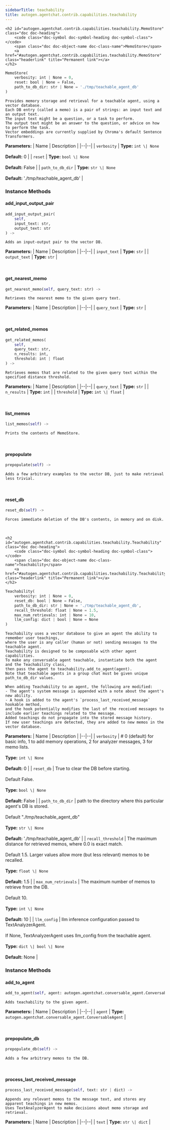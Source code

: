 ```yaml
---
sidebarTitle: teachability
title: autogen.agentchat.contrib.capabilities.teachability
---
```


    <h2 id="autogen.agentchat.contrib.capabilities.teachability.MemoStore" class="doc doc-heading">
        <code class="doc-symbol doc-symbol-heading doc-symbol-class"></code>
        <span class="doc doc-object-name doc-class-name">MemoStore</span>
        <a href="#autogen.agentchat.contrib.capabilities.teachability.MemoStore" class="headerlink" title="Permanent link"></a>
    </h2>

```python
MemoStore(
    verbosity: int | None = 0,
    reset: bool | None = False,
    path_to_db_dir: str | None = './tmp/teachable_agent_db'
)
```

    Provides memory storage and retrieval for a teachable agent, using a vector database.
    Each DB entry (called a memo) is a pair of strings: an input text and an output text.
    The input text might be a question, or a task to perform.
    The output text might be an answer to the question, or advice on how to perform the task.
    Vector embeddings are currently supplied by Chroma's default Sentence Transformers.

<b>Parameters:</b>
| Name | Description |
|--|--|
| `verbosity` | **Type:** `int \| None`<br/><br/>**Default:** 0 |
| `reset` | **Type:** `bool \| None`<br/><br/>**Default:** False |
| `path_to_db_dir` | **Type:** `str \| None`<br/><br/>**Default:** './tmp/teachable_agent_db' |

### Instance Methods

<code class="doc-symbol doc-symbol-heading doc-symbol-method"></code>
#### add_input_output_pair
<a href="#autogen.agentchat.contrib.capabilities.teachability.MemoStore.add_input_output_pair" class="headerlink" title="Permanent link"></a>

```python
add_input_output_pair(
    self,
    input_text: str,
    output_text: str
) -> 
```

    Adds an input-output pair to the vector DB.

<b>Parameters:</b>
| Name | Description |
|--|--|
| `input_text` | **Type:** `str` |
| `output_text` | **Type:** `str` |

<br />

<code class="doc-symbol doc-symbol-heading doc-symbol-method"></code>
#### get_nearest_memo
<a href="#autogen.agentchat.contrib.capabilities.teachability.MemoStore.get_nearest_memo" class="headerlink" title="Permanent link"></a>

```python
get_nearest_memo(self, query_text: str) -> 
```

    Retrieves the nearest memo to the given query text.

<b>Parameters:</b>
| Name | Description |
|--|--|
| `query_text` | **Type:** `str` |

<br />

<code class="doc-symbol doc-symbol-heading doc-symbol-method"></code>
#### get_related_memos
<a href="#autogen.agentchat.contrib.capabilities.teachability.MemoStore.get_related_memos" class="headerlink" title="Permanent link"></a>

```python
get_related_memos(
    self,
    query_text: str,
    n_results: int,
    threshold: int | float
) -> 
```

    Retrieves memos that are related to the given query text within the specified distance threshold.

<b>Parameters:</b>
| Name | Description |
|--|--|
| `query_text` | **Type:** `str` |
| `n_results` | **Type:** `int` |
| `threshold` | **Type:** `int \| float` |

<br />

<code class="doc-symbol doc-symbol-heading doc-symbol-method"></code>
#### list_memos
<a href="#autogen.agentchat.contrib.capabilities.teachability.MemoStore.list_memos" class="headerlink" title="Permanent link"></a>

```python
list_memos(self) -> 
```

    Prints the contents of MemoStore.

<br />

<code class="doc-symbol doc-symbol-heading doc-symbol-method"></code>
#### prepopulate
<a href="#autogen.agentchat.contrib.capabilities.teachability.MemoStore.prepopulate" class="headerlink" title="Permanent link"></a>

```python
prepopulate(self) -> 
```

    Adds a few arbitrary examples to the vector DB, just to make retrieval less trivial.

<br />

<code class="doc-symbol doc-symbol-heading doc-symbol-method"></code>
#### reset_db
<a href="#autogen.agentchat.contrib.capabilities.teachability.MemoStore.reset_db" class="headerlink" title="Permanent link"></a>

```python
reset_db(self) -> 
```

    Forces immediate deletion of the DB's contents, in memory and on disk.

<br />

    <h2 id="autogen.agentchat.contrib.capabilities.teachability.Teachability" class="doc doc-heading">
        <code class="doc-symbol doc-symbol-heading doc-symbol-class"></code>
        <span class="doc doc-object-name doc-class-name">Teachability</span>
        <a href="#autogen.agentchat.contrib.capabilities.teachability.Teachability" class="headerlink" title="Permanent link"></a>
    </h2>

```python
Teachability(
    verbosity: int | None = 0,
    reset_db: bool | None = False,
    path_to_db_dir: str | None = './tmp/teachable_agent_db',
    recall_threshold: float | None = 1.5,
    max_num_retrievals: int | None = 10,
    llm_config: dict | bool | None = None
)
```

    Teachability uses a vector database to give an agent the ability to remember user teachings,
    where the user is any caller (human or not) sending messages to the teachable agent.
    Teachability is designed to be composable with other agent capabilities.
    To make any conversable agent teachable, instantiate both the agent and the Teachability class,
    then pass the agent to teachability.add_to_agent(agent).
    Note that teachable agents in a group chat must be given unique path_to_db_dir values.
    
    When adding Teachability to an agent, the following are modified:
    - The agent's system message is appended with a note about the agent's new ability.
    - A hook is added to the agent's `process_last_received_message` hookable method,
    and the hook potentially modifies the last of the received messages to include earlier teachings related to the message.
    Added teachings do not propagate into the stored message history.
    If new user teachings are detected, they are added to new memos in the vector database.

<b>Parameters:</b>
| Name | Description |
|--|--|
| `verbosity` | # 0 (default) for basic info, 1 to add memory operations, 2 for analyzer messages, 3 for memo lists.<br/><br/>**Type:** `int \| None`<br/><br/>**Default:** 0 |
| `reset_db` | True to clear the DB before starting.<br/><br/>Default False.<br/><br/>**Type:** `bool \| None`<br/><br/>**Default:** False |
| `path_to_db_dir` | path to the directory where this particular agent's DB is stored.<br/><br/>Default "./tmp/teachable_agent_db"<br/><br/>**Type:** `str \| None`<br/><br/>**Default:** './tmp/teachable_agent_db' |
| `recall_threshold` | The maximum distance for retrieved memos, where 0.0 is exact match.<br/><br/>Default 1.5. Larger values allow more (but less relevant) memos to be recalled.<br/><br/>**Type:** `float \| None`<br/><br/>**Default:** 1.5 |
| `max_num_retrievals` | The maximum number of memos to retrieve from the DB.<br/><br/>Default 10.<br/><br/>**Type:** `int \| None`<br/><br/>**Default:** 10 |
| `llm_config` | llm inference configuration passed to TextAnalyzerAgent.<br/><br/>If None, TextAnalyzerAgent uses llm_config from the teachable agent.<br/><br/>**Type:** `dict \| bool \| None`<br/><br/>**Default:** None |

### Instance Methods

<code class="doc-symbol doc-symbol-heading doc-symbol-method"></code>
#### add_to_agent
<a href="#autogen.agentchat.contrib.capabilities.teachability.Teachability.add_to_agent" class="headerlink" title="Permanent link"></a>

```python
add_to_agent(self, agent: autogen.agentchat.conversable_agent.ConversableAgent) -> 
```

    Adds teachability to the given agent.

<b>Parameters:</b>
| Name | Description |
|--|--|
| `agent` | **Type:** `autogen.agentchat.conversable_agent.ConversableAgent` |

<br />

<code class="doc-symbol doc-symbol-heading doc-symbol-method"></code>
#### prepopulate_db
<a href="#autogen.agentchat.contrib.capabilities.teachability.Teachability.prepopulate_db" class="headerlink" title="Permanent link"></a>

```python
prepopulate_db(self) -> 
```

    Adds a few arbitrary memos to the DB.

<br />

<code class="doc-symbol doc-symbol-heading doc-symbol-method"></code>
#### process_last_received_message
<a href="#autogen.agentchat.contrib.capabilities.teachability.Teachability.process_last_received_message" class="headerlink" title="Permanent link"></a>

```python
process_last_received_message(self, text: str | dict) -> 
```

    Appends any relevant memos to the message text, and stores any apparent teachings in new memos.
    Uses TextAnalyzerAgent to make decisions about memo storage and retrieval.

<b>Parameters:</b>
| Name | Description |
|--|--|
| `text` | **Type:** `str \| dict` |

<br />
